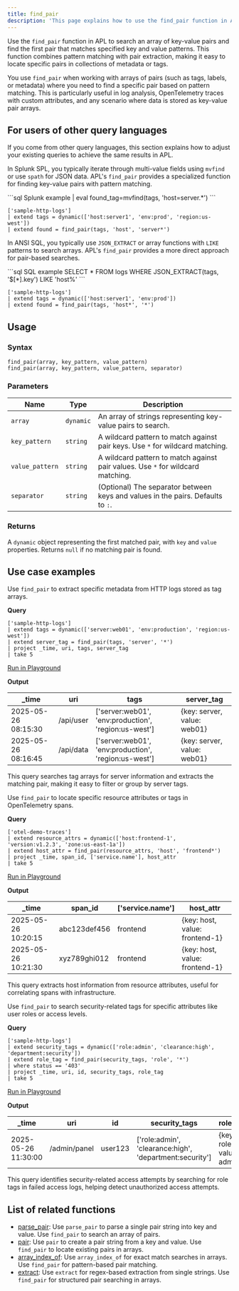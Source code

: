 ```yaml
---
title: find_pair
description: 'This page explains how to use the find_pair function in APL.'
---
```


Use the `find_pair` function in APL to search an array of key-value pairs and find the first pair that matches specified key and value patterns. This function combines pattern matching with pair extraction, making it easy to locate specific pairs in collections of metadata or tags.

You use `find_pair` when working with arrays of pairs (such as tags, labels, or metadata) where you need to find a specific pair based on pattern matching. This is particularly useful in log analysis, OpenTelemetry traces with custom attributes, and any scenario where data is stored as key-value pair arrays.

## For users of other query languages

If you come from other query languages, this section explains how to adjust your existing queries to achieve the same results in APL.

<AccordionGroup>
<Accordion title="Splunk SPL users">

In Splunk SPL, you typically iterate through multi-value fields using `mvfind` or use `spath` for JSON data. APL's `find_pair` provides a specialized function for finding key-value pairs with pattern matching.

<CodeGroup>
```sql Splunk example
| eval found_tag=mvfind(tags, 'host=server.*')
```

```kusto APL equivalent
['sample-http-logs']
| extend tags = dynamic(['host:server1', 'env:prod', 'region:us-west'])
| extend found = find_pair(tags, 'host', 'server*')
```
</CodeGroup>

</Accordion>
<Accordion title="ANSI SQL users">

In ANSI SQL, you typically use `JSON_EXTRACT` or array functions with `LIKE` patterns to search arrays. APL's `find_pair` provides a more direct approach for pair-based searches.

<CodeGroup>
```sql SQL example
SELECT *
FROM logs
WHERE JSON_EXTRACT(tags, '$[*].key') LIKE 'host%'
```

```kusto APL equivalent
['sample-http-logs']
| extend tags = dynamic(['host:server1', 'env:prod'])
| extend found = find_pair(tags, 'host*', '*')
```
</CodeGroup>

</Accordion>
</AccordionGroup>

## Usage

### Syntax

```kusto
find_pair(array, key_pattern, value_pattern)
find_pair(array, key_pattern, value_pattern, separator)
```

### Parameters

| Name | Type | Description |
| ---- | ---- | ----------- |
| `array` | `dynamic` | An array of strings representing key-value pairs to search. |
| `key_pattern` | `string` | A wildcard pattern to match against pair keys. Use `*` for wildcard matching. |
| `value_pattern` | `string` | A wildcard pattern to match against pair values. Use `*` for wildcard matching. |
| `separator` | `string` | (Optional) The separator between keys and values in the pairs. Defaults to `:`. |

### Returns

A `dynamic` object representing the first matched pair, with `key` and `value` properties. Returns `null` if no matching pair is found.

## Use case examples

<Tabs>
<Tab title="Log analysis">

Use `find_pair` to extract specific metadata from HTTP logs stored as tag arrays.

**Query**

```kusto
['sample-http-logs']
| extend tags = dynamic(['server:web01', 'env:production', 'region:us-west'])
| extend server_tag = find_pair(tags, 'server', '*')
| project _time, uri, tags, server_tag
| take 5
```

[Run in Playground](https://play.axiom.co/axiom-play-qf1k/query?initForm=%7B%22apl%22%3A%22%5B'sample-http-logs'%5D%20%7C%20extend%20tags%20%3D%20dynamic(%5B'server%3Aweb01'%2C%20'env%3Aproduction'%2C%20'region%3Aus-west'%5D)%20%7C%20extend%20server_tag%20%3D%20find_pair(tags%2C%20'server'%2C%20'*')%20%7C%20project%20_time%2C%20uri%2C%20tags%2C%20server_tag%20%7C%20take%205%22%7D)

**Output**

| _time              | uri      | tags                                                | server_tag                   |
| ------------------ | -------- | --------------------------------------------------- | ---------------------------- |
| 2025-05-26 08:15:30 | /api/user | ['server:web01', 'env:production', 'region:us-west'] | \{key: server, value: web01\} |
| 2025-05-26 08:16:45 | /api/data | ['server:web01', 'env:production', 'region:us-west'] | \{key: server, value: web01\} |

This query searches tag arrays for server information and extracts the matching pair, making it easy to filter or group by server tags.

</Tab>
<Tab title="OpenTelemetry traces">

Use `find_pair` to locate specific resource attributes or tags in OpenTelemetry spans.

**Query**

```kusto
['otel-demo-traces']
| extend resource_attrs = dynamic(['host:frontend-1', 'version:v1.2.3', 'zone:us-east-1a'])
| extend host_attr = find_pair(resource_attrs, 'host', 'frontend*')
| project _time, span_id, ['service.name'], host_attr
| take 5
```

[Run in Playground](https://play.axiom.co/axiom-play-qf1k/query?initForm=%7B%22apl%22%3A%22%5B'otel-demo-traces'%5D%20%7C%20extend%20resource_attrs%20%3D%20dynamic(%5B'host%3Afrontend-1'%2C%20'version%3Av1.2.3'%2C%20'zone%3Aus-east-1a'%5D)%20%7C%20extend%20host_attr%20%3D%20find_pair(resource_attrs%2C%20'host'%2C%20'frontend*')%20%7C%20project%20_time%2C%20span_id%2C%20%5B'service.name'%5D%2C%20host_attr%20%7C%20take%205%22%7D)

**Output**

| _time              | span_id      | ['service.name'] | host_attr                        |
| ------------------ | ------------ | ----------------- | -------------------------------- |
| 2025-05-26 10:20:15 | abc123def456 | frontend          | \{key: host, value: frontend-1\}  |
| 2025-05-26 10:21:30 | xyz789ghi012 | frontend          | \{key: host, value: frontend-1\}  |

This query extracts host information from resource attributes, useful for correlating spans with infrastructure.

</Tab>
<Tab title="Security logs">

Use `find_pair` to search security-related tags for specific attributes like user roles or access levels.

**Query**

```kusto
['sample-http-logs']
| extend security_tags = dynamic(['role:admin', 'clearance:high', 'department:security'])
| extend role_tag = find_pair(security_tags, 'role', '*')
| where status == '403'
| project _time, uri, id, security_tags, role_tag
| take 5
```

[Run in Playground](https://play.axiom.co/axiom-play-qf1k/query?initForm=%7B%22apl%22%3A%22%5B'sample-http-logs'%5D%20%7C%20extend%20security_tags%20%3D%20dynamic(%5B'role%3Aadmin'%2C%20'clearance%3Ahigh'%2C%20'department%3Asecurity'%5D)%20%7C%20extend%20role_tag%20%3D%20find_pair(security_tags%2C%20'role'%2C%20'*')%20%7C%20where%20status%20%3D%3D%20'403'%20%7C%20project%20_time%2C%20uri%2C%20id%2C%20security_tags%2C%20role_tag%20%7C%20take%205%22%7D)

**Output**

| _time              | uri          | id      | security_tags                                        | role_tag                    |
| ------------------ | ------------ | ------- | ---------------------------------------------------- | --------------------------- |
| 2025-05-26 11:30:00 | /admin/panel | user123 | ['role:admin', 'clearance:high', 'department:security'] | \{key: role, value: admin\}  |

This query identifies security-related access attempts by searching for role tags in failed access logs, helping detect unauthorized access attempts.

</Tab>
</Tabs>

## List of related functions

- [parse_pair](/apl/scalar-functions/pair-functions#parse-pair): Use `parse_pair` to parse a single pair string into key and value. Use `find_pair` to search an array of pairs.
- [pair](/apl/scalar-functions/pair-functions#pair): Use `pair` to create a pair string from a key and value. Use `find_pair` to locate existing pairs in arrays.
- [array_index_of](/apl/scalar-functions/array-functions/array-index-of): Use `array_index_of` for exact match searches in arrays. Use `find_pair` for pattern-based pair matching.
- [extract](/apl/scalar-functions/string-functions#extract): Use `extract` for regex-based extraction from single strings. Use `find_pair` for structured pair searching in arrays.

